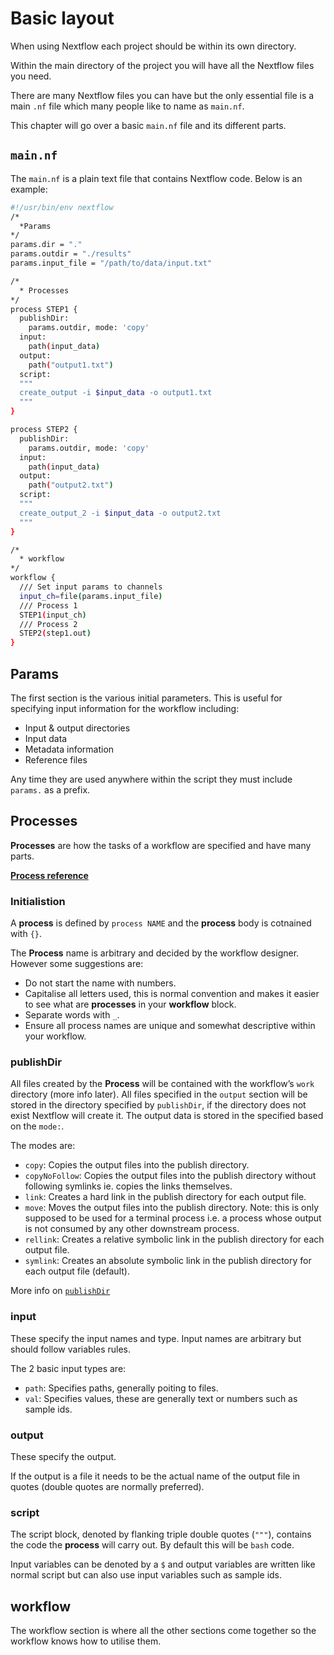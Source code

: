 # Basic layout

When using Nextflow each project should be within its own directory.

Within the main directory of the project you will have all the Nextflow files you need.

There are many Nextflow files you can have but the only essential file is a main `.nf` file which many people like to name as `main.nf`.

This chapter will go over a basic `main.nf` file and its different parts.

## `main.nf`

The `main.nf` is a plain text file that contains Nextflow code.
Below is an example:

```bash
#!/usr/bin/env nextflow
/*
  *Params
*/
params.dir = "."
params.outdir = "./results"
params.input_file = "/path/to/data/input.txt"

/*
  * Processes
*/
process STEP1 {
  publishDir:
    params.outdir, mode: 'copy'
  input:
    path(input_data)
  output:
    path("output1.txt")
  script:
  """
  create_output -i $input_data -o output1.txt
  """
}

process STEP2 {
  publishDir:
    params.outdir, mode: 'copy'
  input:
    path(input_data)
  output:
    path("output2.txt")
  script:
  """
  create_output_2 -i $input_data -o output2.txt
  """
}

/*
  * workflow
*/
workflow {
  /// Set input params to channels
  input_ch=file(params.input_file)
  /// Process 1
  STEP1(input_ch)
  /// Process 2
  STEP2(step1.out)
}
``` 

## Params

The first section is the various initial parameters. This is useful for specifying input information for the workflow including:

- Input & output directories
- Input data
- Metadata information
- Reference files

Any time they are used anywhere within the script they must include `params.` as a prefix.

## Processes

__Processes__ are how the tasks of a workflow are specified and have many parts.

[__Process reference__](https://www.nextflow.io/docs/latest/reference/process.html#process-reference)

### Initialistion

A __process__ is defined by `process NAME` and the __process__ body is cotnained with `{}`.

The __Process__ name is arbitrary and decided by the workflow designer.
However some suggestions are:

- Do not start the name with numbers.
- Capitalise all letters used, this is normal convention and makes it easier to see what are __processes__ in your __workflow__ block.
- Separate words with `_`.
- Ensure all process names are unique and somewhat descriptive within your workflow.

### publishDir

All files created by the __Process__ will be contained with the workflow's `work` directory (more info later).
All files specified in the `output` section will be stored in the directory specified by `publishDir`, if the directory does not exist Nextflow will create it.
The output data is stored in the specified based on the `mode:`.

The modes are:

- `copy`: Copies the output files into the publish directory.
- `copyNoFollow`: Copies the output files into the publish directory without following symlinks ie. copies the links themselves.
- `link`: Creates a hard link in the publish directory for each output file.
- `move`: Moves the output files into the publish directory. Note: this is only supposed to be used for a terminal process i.e. a process whose output is not consumed by any other downstream process.
- `rellink`: Creates a relative symbolic link in the publish directory for each output file.
- `symlink`: Creates an absolute symbolic link in the publish directory for each output file (default).

More info on [`publishDir`](https://www.nextflow.io/docs/latest/reference/process.html#publishdir)

### input

These specify the input names and type.
Input names are arbitrary but should follow variables rules.

The 2 basic input types are:

- `path`: Specifies paths, generally poiting to files.
- `val`: Specifies values, these are generally text or numbers such as sample ids.

### output

These specify the output.

If the output is a file it needs to be the actual name of the output file in quotes (double quotes are normally preferred).

### script

The script block, denoted by flanking triple double quotes (`"""`), contains the code the __process__ will carry out.
By default this will be `bash` code.

Input variables can be denoted by a `$` and output variables are written like normal script but can also use input variables such as sample ids.

## workflow
The workflow section is where all the other sections come together so the workflow knows how to utilise them.
